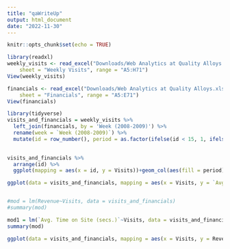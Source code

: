 ```yaml
---
title: "qaWriteUp"
output: html_document
date: "2022-11-30"
---
```


```r
knitr::opts_chunk$set(echo = TRUE)
```

```r
library(readxl)
weekly_visits <- read_excel("Downloads/Web Analytics at Quality Alloys.xls", 
    sheet = "Weekly Visits", range = "A5:H71")
View(weekly_visits)

financials <- read_excel("Downloads/Web Analytics at Quality Alloys.xls", 
    sheet = "Financials", range = "A5:E71")
View(financials)
```

```r
library(tidyverse)
visits_and_financials = weekly_visits %>%
  left_join(financials, by = 'Week (2008-2009)') %>%
  rename(week = `Week (2008-2009)`) %>%
  mutate(id = row_number(), period = as.factor(ifelse(id < 15, 1, ifelse(id < 36, 2, ifelse(id < 53, 3, 4)))))
  

```

```r
visits_and_financials %>%
  arrange(id) %>%
  ggplot(mapping = aes(x = id, y = Visits))+geom_col(aes(fill = period))+theme(axis.text.x=element_text(angle = 90))
```

```r
ggplot(data = visits_and_financials, mapping = aes(x = Visits, y = `Avg. Time on Site (secs.)`))+geom_point()+geom_smooth(method = 'lm', se = FALSE)


#mod = lm(Revenue~Visits, data = visits_and_financials)
#summary(mod)
```
```r
mod1 = lm(`Avg. Time on Site (secs.)`~Visits, data = visits_and_financials)
summary(mod)
```
```r
ggplot(data = visits_and_financials, mapping = aes(x = Visits, y = Revenue))+geom_point()
```

